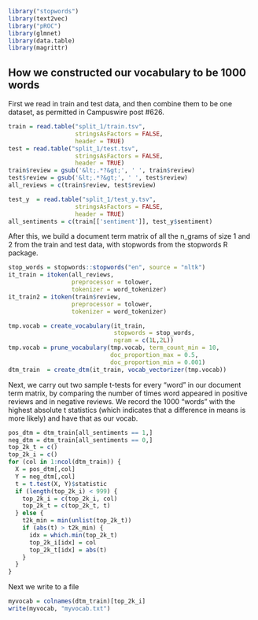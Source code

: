 ```r
library("stopwords")
library(text2vec)
library("pROC")
library(glmnet)
library(data.table)
library(magrittr)
```

## How we constructed our vocabulary to be 1000 words

First we read in train and test data, and then combine them to be one dataset, as permitted in Campuswire post #626. 

```r
train = read.table("split_1/train.tsv",
                   stringsAsFactors = FALSE,
                   header = TRUE)
test = read.table("split_1/test.tsv",
                   stringsAsFactors = FALSE,
                   header = TRUE)
train$review = gsub('&lt;.*?&gt;', ' ', train$review)
test$review = gsub('&lt;.*?&gt;', ' ', test$review)
all_reviews = c(train$review, test$review)

test_y  = read.table("split_1/test_y.tsv",
                   stringsAsFactors = FALSE,
                   header = TRUE)
all_sentiments = c(train[['sentiment']], test_y$sentiment)
```

After this, we build a document term matrix of all the n_grams of size 1 and 2 from the train and test data, with stopwords from the stopwords R package. 

```r
stop_words = stopwords::stopwords("en", source = "nltk")
it_train = itoken(all_reviews,
                  preprocessor = tolower,
                  tokenizer = word_tokenizer)
it_train2 = itoken(train$review,
                  preprocessor = tolower,
                  tokenizer = word_tokenizer)

tmp.vocab = create_vocabulary(it_train, 
                              stopwords = stop_words, 
                              ngram = c(1L,2L))
tmp.vocab = prune_vocabulary(tmp.vocab, term_count_min = 10,
                             doc_proportion_max = 0.5,
                             doc_proportion_min = 0.001)
dtm_train  = create_dtm(it_train, vocab_vectorizer(tmp.vocab))
```

Next, we carry out two sample t-tests for every "word" in our document term matrix, by comparing the number of times word appeared in positive reviews and in negative reviews. We record the 1000 "words" with the highest absolute t statistics (which indicates that a difference in means is more likely) and have that as our vocab.

```r
pos_dtm = dtm_train[all_sentiments == 1,]
neg_dtm = dtm_train[all_sentiments == 0,]
top_2k_t = c()
top_2k_i = c()
for (col in 1:ncol(dtm_train)) {
  X = pos_dtm[,col]
  Y = neg_dtm[,col]
  t = t.test(X, Y)$statistic
  if (length(top_2k_i) < 999) {
    top_2k_i = c(top_2k_i, col)
    top_2k_t = c(top_2k_t, t)
  } else {
    t2k_min = min(unlist(top_2k_t))
    if (abs(t) > t2k_min) {
      idx = which.min(top_2k_t)
      top_2k_i[idx] = col
      top_2k_t[idx] = abs(t)
    }
  }
}
```

Next we write to a file

```r
myvocab = colnames(dtm_train)[top_2k_i]
write(myvocab, "myvocab.txt")
```



